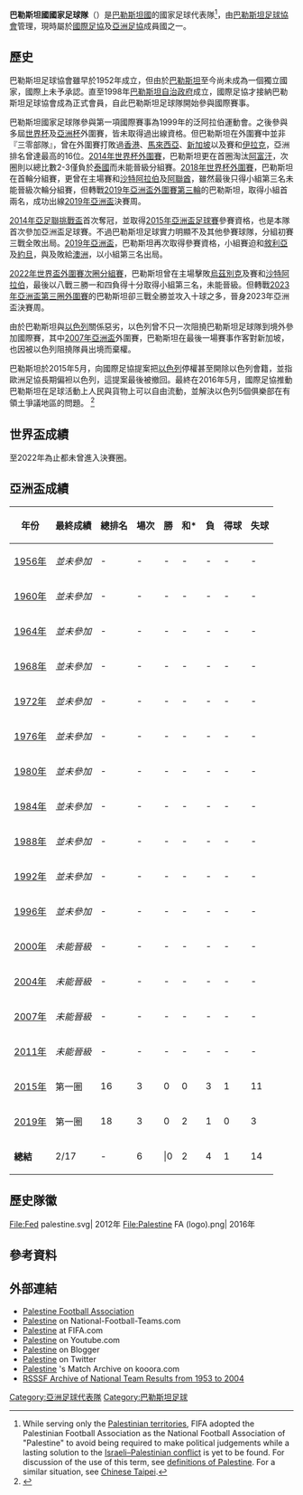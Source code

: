 {{Infobox National football team
| Name              = 巴勒斯坦國
| Badge             = Palestine FA (logo).png
| Nickname          = ''الفدائي'' (The Redeemers)<br> ''الفرسان'' (The Knights)<br> ''أسود كنعان'' (Lions of Canaan)
| Association       = [[巴勒斯坦國足球協會|巴勒斯坦國足球協會]] 
| Sub-confederation = [[West_Asian_Football_Federation|WAFF]] ([[West_Asia|West Asia]])
| Confederation     = [[AFC|AFC]] ([[亞洲|亞洲]]) 
| Coach             = [[Jamal_Mahmoud|Jamal Mahmoud]]
| Captain           = [[Ramzi_Saleh|Ramzi Saleh]]
| Top scorer        = [[Fahed_Attal|Fahed Attal]], [[Ashraf_Nu'man|Ashraf Nu'man]] (14)
| Most caps         = 
| Home Stadium      = [[Faisal_Al-Husseini_International_Stadium|Faisal Al-Husseini International Stadium]]
| FIFA Trigramme    = PLE
| FIFA Rank         = 73 {{steady}} （2018年3月）
| FIFA max          = 73
| FIFA max date     = 2018年3月
| FIFA min          = 191
| FIFA min date     = 1999年4月
| Elo Rank          = 140
| Elo max           = 127
| Elo max date      = 2006年4月3日
| Elo min           = 159
| Elo min date      = 2011年10月5日
| pattern_la1   = _uhlsport_liga_white
| pattern_b1    = _uhlsport_liga_white
| pattern_ra1   = _uhlsport_liga_white
| pattern_sh1   =
| pattern_so1   = _band white
| leftarm1      = FF0000
| body1         = FF0000
| rightarm1     = FF0000
| shorts1       = FF0000
| socks1        = FF0000
| pattern_la2   = _uhlsport_liga_red
| pattern_b2    = _uhlsport_liga_red
| pattern_ra2   = _uhlsport_liga_red
| pattern_sh2   = 
| pattern_so2   = _band red
| leftarm2      = FFFFFF
| body2         = FFFFFF
| rightarm2     = FFFFFF
| shorts2       = FFFFFF
| socks2        = FFFFFF
| First game   = {{fb|EGY|1952}} 8–1 巴勒斯坦 {{flagicon|PLE}} <br> ([[埃及|埃及]][[開羅|開羅]]；1953年7月26日)
| Largest win  = {{flagicon|PLE}} 巴勒斯坦 11–0 {{fb-rt|GUM}} <br> ([[孟加拉国|孟加拉国]][[达卡市|达卡市]]；2006年4月1日)
| Largest loss = {{fb|EGY|1952}} 8–1 巴勒斯坦 {{flagicon|PLE}} <br> ([[埃及|埃及]]；1953年7月26日) <br> {{fb|IRN}} 7–0 巴勒斯坦 {{flagicon|PLE}} <br> ([[伊朗|伊朗]][[德黑蘭|德黑蘭]]；2011年10月5日)
| World cup apps      = 
| World cup first     =  
| World cup best      =  
| Regional name       = [[亞洲盃足球賽|亞洲盃足球賽]] 
| Regional cup apps   = 2
| Regional cup first  =  [[2015年亞洲盃足球賽|2015年]]
| Regional cup best   = 小組賽，[[2015年亞洲盃足球賽|2015年]]、[[2019年亞洲盃足球賽|2019年]]
}}

'''巴勒斯坦國國家足球隊'''（{{lang-ar|منتخب فلسطين لكرة القدم}}）是[[巴勒斯坦國|巴勒斯坦國]]的國家足球代表隊<ref>While serving only the [[Palestinian_territories|Palestinian territories]], FIFA adopted the Palestinian Football Association as the National Football Association of "Palestine" to avoid being required to make political judgements while a lasting solution to the [[Israeli–Palestinian_conflict|Israeli–Palestinian conflict]] is yet to be found. For discussion of the use of this term, see [[definitions_of_Palestine|definitions of Palestine]]. For a similar situation, see [[Chinese_Taipei|Chinese Taipei]].</ref>，由[[巴勒斯坦足球協會|巴勒斯坦足球協會]]管理，現時屬於[[國際足協|國際足協]]及[[亞洲足協|亞洲足協]]成員國之一。

==歷史==
巴勒斯坦足球協會雖早於1952年成立，但由於[[巴勒斯坦|巴勒斯坦]]至今尚未成為一個獨立國家，國際上未予承認。直至1998年[[巴勒斯坦自治政府|巴勒斯坦自治政府]]成立，國際足協才接納巴勒斯坦足球協會成為正式會員，自此巴勒斯坦足球隊開始參與國際賽事。

巴勒斯坦國家足球隊參與第一項國際賽事為1999年的泛阿拉伯運動會。之後參與多屆[[世界杯|世界杯]]及[[亞洲杯|亞洲杯]]外圍賽，皆未取得過出線資格。但巴勒斯坦在外圍賽中並非『三零部隊』，曾在外圍賽打敗過[[香港足球代表隊|香港]]、[[馬來西亞國家足球隊|馬來西亞]]、[[新加坡國家足球隊|新加坡]]以及賽和[[伊拉克國家足球隊|伊拉克]]，亞洲排名曾達最高的16位。[[2014年世界杯外圍賽|2014年世界杯外圍賽]]，巴勒斯坦更在首圈淘汰[[阿富汗國家足球隊|阿富汗]]，次圈則以總比數2-3僅負於[[泰國國家足球隊|泰國]]而未能晉級分組賽。[[2018年世界杯外圍賽|2018年世界杯外圍賽]]，巴勒斯坦在首輪分組賽，更曾在主場賽和[[沙特阿拉伯國家足球隊|沙特阿拉伯]]及[[阿聯酋國家足球隊|阿聯酋]]，雖然最後只得小組第三名未能晉級次輪分組賽，但轉戰[[2019年亞足聯亞洲盃外圍賽_–_第三圈|2019年亞洲盃外圍賽第三輪]]的巴勒斯坦，取得小組首兩名，成功出線[[2019年亞洲盃|2019年亞洲盃]]決賽周。

[[2014年亞足聯挑戰盃|2014年亞足聯挑戰盃]]首次奪冠，並取得[[2015年亞洲盃足球賽|2015年亞洲盃足球賽]]參賽資格，也是本隊首次參加亞洲盃足球賽。不過巴勒斯坦足球實力明顯不及其他參賽球隊，分組初賽三戰全敗出局。[[2019年亞洲盃|2019年亞洲盃]]，巴勒斯坦再次取得參賽資格，小組賽迫和[[敘利亞國家足球隊|敘利亞]]及[[約旦國家足球隊|約旦]]，與及敗給[[澳洲國家足球隊|澳洲]]，以小組第三名出局。

[[2022年國際足協世界盃外圍賽_–_亞洲區第二圈|2022年世界盃外圍賽次圈分組賽]]，巴勒斯坦曾在主場擊敗[[烏茲別克國家足球隊|烏茲別克]]及賽和[[沙特阿拉伯國家足球隊|沙特阿拉伯]]，最後以八戰三勝一和四負得十分取得小組第三名，未能晉級。但轉戰[[2023年亞足聯亞洲盃外圍賽_–_第三圈|2023年亞洲盃第三圈外圍賽]]的巴勒斯坦卻三戰全勝並攻入十球之多，晉身2023年亞洲盃決賽周。

由於巴勒斯坦與[[以色列|以色列]]關係惡劣，以色列曾不只一次阻撓巴勒斯坦足球隊到境外參加國際賽，其中[[2007年亞洲盃|2007年亞洲盃]]外圍賽，巴勒斯坦在最後一場賽事作客對新加坡，也因被以色列阻撓隊員出境而棄權。

巴勒斯坦於2015年5月，向國際足協提案把[[以色列足球協會|以色列]]停權甚至開除以色列會籍，並指歐洲足協長期偏袒以色列，這提案最後被撤回。最終在2016年5月，國際足協推動巴勒斯坦在足球活動上人民與貨物上可以自由流動，並解決以色列5個俱樂部在有領土爭議地區的問題。 <ref>{{cite web|title=FIFA Congress drives football forward, first female secretary general appointed|url=http://www.fifa.com/about-fifa/news/y=2016/m=5/news=fifa-congress-drives-football-forward-first-female-secretary-general-a-2790957.html|publisher=FIFA|accessdate=13 May 2016|archive-date=2016-05-21|archive-url=https://web.archive.org/web/20160521122059/http://www.fifa.com/about-fifa/news/y=2016/m=5/news=fifa-congress-drives-football-forward-first-female-secretary-general-a-2790957.html|dead-url=no}}</ref>

==世界盃成績==
至2022年為止都未曾進入決賽圈。

==亞洲盃成績==
{| class="wikitable" style="text-align: center;"   
|-
!年份
!最終成績
!總排名
!場次
!勝
!和*
!負
!得球
!失球
|-
|{{flagicon|HKG|1910}} [[1956年亞洲盃足球賽|1956年]]||''並未參加''||-||-||-||-||-||-||-
|-
|{{flagicon|South Korea}} [[1960年亞洲盃足球賽|1960年]]||''並未參加''||-||-||-||-||-||-||-
|-
|{{flagicon|Israel}} [[1964年亞洲盃足球賽|1964年]]||''並未參加''||-||-||-||-||-||-||-   
|-
|{{flagicon|IRN|1964}} [[1968年亞洲盃足球賽|1968年]]||''並未參加''||-||-||-||-||-||-||-
|-
|{{flagicon|Thailand}} [[1972年亞洲盃足球賽|1972年]]||''並未參加''||-||-||-||-||-||-||-  
|-
|{{flagicon|IRN|1964}} [[1976年亞洲盃足球賽|1976年]]||''並未參加''||-||-||-||-||-||-||-
|-
|{{flagicon|Kuwait}} [[1980年亞洲盃足球賽|1980年]]||''並未參加''||-||-||-||-||-||-||-
|-
|{{flagicon|Singapore}} [[1984年亞洲盃足球賽|1984年]]||''並未參加''||-||-||-||-||-||-||-
|-
|{{flagicon|Qatar}} [[1988年亞洲盃足球賽|1988年]]||''並未參加''||-||-||-||-||-||-||-
|-
|{{flagicon|Japan}} [[1992年亞洲盃足球賽|1992年]]||''並未參加''||-||-||-||-||-||-||-
|-
|{{flagicon|UAE}} [[1996年亞洲盃足球賽|1996年]]||''並未參加''||-||-||-||-||-||-||-  
|-
|{{flagicon|Lebanon}} [[2000年亞洲盃足球賽|2000年]]||''未能晉級''||-||-||-||-||-||-||-  
|-
|{{flagicon|China}} [[2004年亞洲盃足球賽|2004年]]||''未能晉級''||-||-||-||-||-||-||-  
|-
|{{flagicon|Indonesia}}{{flagicon|Malaysia}}{{flagicon|Thailand}}{{flagicon|Vietnam}} [[2007年亞洲盃足球賽|2007年]]||''未能晉級''||-||-||-||-||-||-||-
|-
|{{flagicon|Qatar}} [[2011年亞洲盃足球賽|2011年]]||''未能晉級''||-||-||-||-||-||-||-
|-
|{{flagicon|Australia}} [[2015年亞洲盃足球賽|2015年]]||第一圈||16||3||0||0||3||1||11
|-
|{{flagicon|UAE}} [[2019年亞洲盃足球賽|2019年]]||第一圈||18||3||0||2||1||0||3  
|-
|'''總結'''||2/17||-||6|||0||2||4||1||14
|}

== 歷史隊徽 ==
<gallery>
File:Fed palestine.svg| 2012年
File:Palestine FA (logo).png| 2016年
</gallery>

==參考資料==
{{Reflist|2}}

==外部連結==
* [http://www.pfa.ps/ Palestine Football Association] {{Wayback|url=http://www.pfa.ps/ |date=20170805125511 }}
* [http://www.national-football-teams.com/v2/country.php?id=141&year=2007 Palestine] {{Wayback|url=http://www.national-football-teams.com/v2/country.php?id=141&year=2007 |date=20121112164145 }} on National-Football-Teams.com
* [http://www.fifa.com/associations/association=ple/index.html Palestine] {{Wayback|url=http://www.fifa.com/associations/association=ple/index.html |date=20181105202854 }} at FIFA.com
* [http://www.youtube.com/FootballPalestine Palestine] on Youtube.com
* [http://www.footballpalestine.blogspot.com Palestine] {{Wayback|url=http://www.footballpalestine.blogspot.com/ |date=20210223232844 }} on Blogger
* [http://www.twitter.com/futbolpalestine Palestine] {{Wayback|url=http://www.twitter.com/futbolpalestine |date=20200523101751 }} on Twitter
* [http://forum.kooora.com/f.aspx?t=4980112&pg=1 Palestine] {{Wayback|url=http://forum.kooora.com/f.aspx?t=4980112&pg=1 |date=20210202125911 }}'s Match Archive on kooora.com
* [http://www.rsssf.com/tablesp/pales-intres.html RSSSF Archive of National Team Results from 1953 to 2004] {{Wayback|url=http://www.rsssf.com/tablesp/pales-intres.html |date=20201104052209 }}
{{AFC teams}}
{{西亞足球協會國家足球代表隊}}

[[Category:亞洲足球代表隊|Category:亞洲足球代表隊]]
[[Category:巴勒斯坦足球|Category:巴勒斯坦足球]]